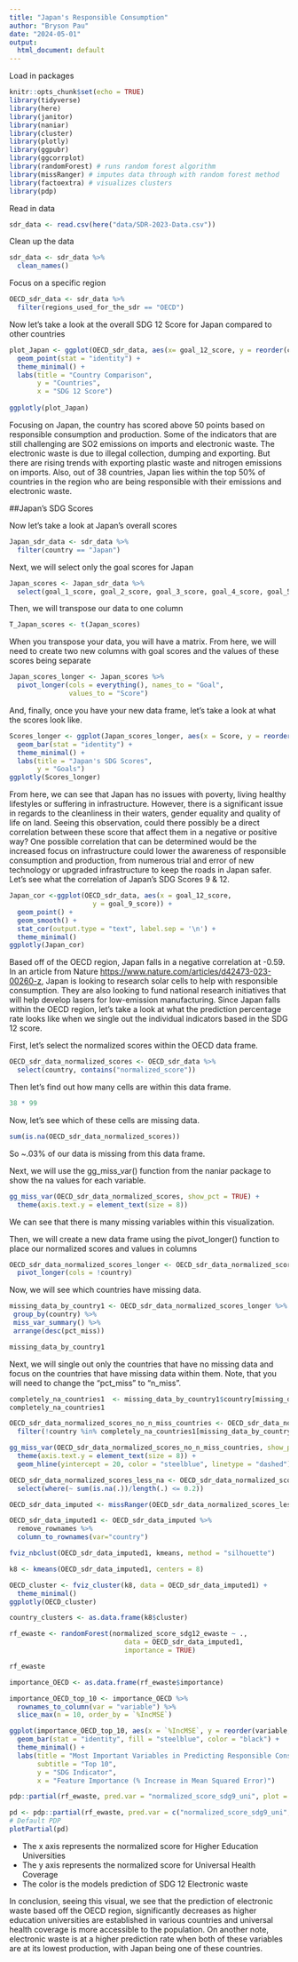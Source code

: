 ```yaml
---
title: "Japan's Responsible Consumption"
author: "Bryson Pau"
date: "2024-05-01"
output:
  html_document: default
---
```

Load in packages

```r
knitr::opts_chunk$set(echo = TRUE)
library(tidyverse)
library(here)
library(janitor)
library(naniar)
library(cluster)
library(plotly)
library(ggpubr)
library(ggcorrplot)
library(randomForest) # runs random forest algorithm
library(missRanger) # imputes data through with random forest method
library(factoextra) # visualizes clusters
library(pdp)
```

Read in data
```r
sdr_data <- read.csv(here("data/SDR-2023-Data.csv"))
```
Clean up the data
```r
sdr_data <- sdr_data %>%
  clean_names()
```
Focus on a specific region
```r
OECD_sdr_data <- sdr_data %>%
  filter(regions_used_for_the_sdr == "OECD")
```

Now let's take a look at the overall SDG 12 Score for Japan compared to other countries
```r
plot_Japan <- ggplot(OECD_sdr_data, aes(x= goal_12_score, y = reorder(country, goal_12_score), color = country)) +
  geom_point(stat = "identity") +
  theme_minimal() +
  labs(title = "Country Comparison", 
       y = "Countries", 
       x = "SDG 12 Score")
  
ggplotly(plot_Japan)
```
Focusing on Japan, the country has scored above 50 points based on responsible consumption and production. Some of the indicators that are still challenging are SO2 emissions on imports and electronic waste. The electronic waste is due to illegal collection, dumping and exporting. But there are rising trends with exporting plastic waste and nitrogen emissions on imports. Also, out of 38 countries, Japan lies within the top 50% of countries in the region who are being responsible with their emissions and electronic waste.

##Japan's SDG Scores

Now let's take a look at Japan's overall scores
```r
Japan_sdr_data <- sdr_data %>% 
  filter(country == "Japan")
```
Next, we will select only the goal scores for Japan
```r
Japan_scores <- Japan_sdr_data %>%
  select(goal_1_score, goal_2_score, goal_3_score, goal_4_score, goal_5_score, goal_6_score, goal_7_score, goal_8_score, goal_9_score, goal_10_score, goal_11_score, goal_12_score, goal_13_score, goal_14_score, goal_15_score, goal_16_score, goal_17_score)
```
Then, we will transpose our data to one column
```r
T_Japan_scores <- t(Japan_scores)
```
When you transpose your data, you will have a matrix. From here, we will need to create two new columns with goal scores and the values of these scores being separate
```r
Japan_scores_longer <- Japan_scores %>% 
  pivot_longer(cols = everything(), names_to = "Goal", 
               values_to = "Score")
```
And, finally, once you have your new data frame, let's take a look at what the scores look like.

```r
Scores_longer <- ggplot(Japan_scores_longer, aes(x = Score, y = reorder(Goal, Score))) +
  geom_bar(stat = "identity") +
  theme_minimal() +
  labs(title = "Japan's SDG Scores",
       y = "Goals")
ggplotly(Scores_longer)
```
From here, we can see that Japan has no issues with poverty, living healthy lifestyles or suffering in infrastructure. However, there is a significant issue in regards to the cleanliness in their waters, gender equality and quality of life on land. Seeing this observation, could there possibly be a direct correlation between these score that affect them in a negative or positive way? One possible correlation that can be determined would be the increased focus on infrastructure could lower the awareness of responsible consumption and production, from numerous trial and error of new technology or upgraded infrastructure to keep the roads in Japan safer. Let's see what the correlation of Japan's SDG Scores 9 & 12.

```r
Japan_cor <-ggplot(OECD_sdr_data, aes(x = goal_12_score, 
                     y = goal_9_score)) +
  geom_point() +
  geom_smooth() +
  stat_cor(output.type = "text", label.sep = '\n') +
  theme_minimal() 
ggplotly(Japan_cor)
```
Based off of the OECD region, Japan falls in a negative correlation at -0.59. In an article from Nature <https://www.nature.com/articles/d42473-023-00260-z>, Japan is looking to research solar cells to help with responsible consumption. They are also looking to fund national research initiatives that will help develop lasers for low-emission manufacturing. Since Japan falls within the OECD region, let's take a look at what the prediction percentage rate looks like when we single out the individual indicators based in the SDG 12 score.

First, let's select the normalized scores within the OECD data frame.

```r
OECD_sdr_data_normalized_scores <- OECD_sdr_data %>% 
  select(country, contains("normalized_score"))
```
Then let's find out how many cells are within this data frame.
```r
38 * 99
```
Now, let's see which of these cells are missing data.
```r
sum(is.na(OECD_sdr_data_normalized_scores))
```
So ~.03% of our data is missing from this data frame.

Next, we will use the gg_miss_var() function from the naniar package to show the na values for each variable.

```r
gg_miss_var(OECD_sdr_data_normalized_scores, show_pct = TRUE) +
  theme(axis.text.y = element_text(size = 8)) 
```
We can see that there is many missing variables within this visualization.

Then, we will create a new data frame using the pivot_longer() function to place our normalized scores and values in columns
```r
OECD_sdr_data_normalized_scores_longer <- OECD_sdr_data_normalized_scores %>% 
  pivot_longer(cols = !country)
```
Now, we will see which countries have missing data.
```r
missing_data_by_country1 <- OECD_sdr_data_normalized_scores_longer %>%
 group_by(country) %>%
 miss_var_summary() %>% 
 arrange(desc(pct_miss))

missing_data_by_country1
```
Next, we will single out only the countries that have no missing data and focus on the countries that have missing data within them. Note, that you will need to change the "pct_miss" to "n_miss".

```r
completely_na_countries1  <- missing_data_by_country1$country[missing_data_by_country1$n_miss == 0]
completely_na_countries1
```
```r
OECD_sdr_data_normalized_scores_no_n_miss_countries <- OECD_sdr_data_normalized_scores %>% 
  filter(!country %in% completely_na_countries1[missing_data_by_country1$n_miss==0])
```
```r
gg_miss_var(OECD_sdr_data_normalized_scores_no_n_miss_countries, show_pct = TRUE) +
  theme(axis.text.y = element_text(size = 8)) +
  geom_hline(yintercept = 20, color = "steelblue", linetype = "dashed")
```
```r
OECD_sdr_data_normalized_scores_less_na <- OECD_sdr_data_normalized_scores_no_n_miss_countries %>%
  select(where(~ sum(is.na(.))/length(.) <= 0.2))
```
```r
OECD_sdr_data_imputed <- missRanger(OECD_sdr_data_normalized_scores_less_na)
```

```r
OECD_sdr_data_imputed1 <- OECD_sdr_data_imputed %>%
  remove_rownames %>%
  column_to_rownames(var="country")
```
```r
fviz_nbclust(OECD_sdr_data_imputed1, kmeans, method = "silhouette")
```
```r
k8 <- kmeans(OECD_sdr_data_imputed1, centers = 8)
```

```r
OECD_cluster <- fviz_cluster(k8, data = OECD_sdr_data_imputed1) +
  theme_minimal()
ggplotly(OECD_cluster)
```
```r
country_clusters <- as.data.frame(k8$cluster)
```

```r
rf_ewaste <- randomForest(normalized_score_sdg12_ewaste ~ .,
                             data = OECD_sdr_data_imputed1,
                             importance = TRUE)
```

```r
rf_ewaste
```

```r
importance_OECD <- as.data.frame(rf_ewaste$importance)
```

```r
importance_OECD_top_10 <- importance_OECD %>%
  rownames_to_column(var = "variable") %>%
  slice_max(n = 10, order_by = `%IncMSE`)
```

```r
ggplot(importance_OECD_top_10, aes(x = `%IncMSE`, y = reorder(variable, `%IncMSE`))) +
  geom_bar(stat = "identity", fill = "steelblue", color = "black") +
  theme_minimal() +
  labs(title = "Most Important Variables in Predicting Responsible Consumption & Production",
       subtitle = "Top 10",
       y = "SDG Indicator",
       x = "Feature Importance (% Increase in Mean Squared Error)")
```

```r
pdp::partial(rf_ewaste, pred.var = "normalized_score_sdg9_uni", plot = TRUE)
```

```r
pd <- pdp::partial(rf_ewaste, pred.var = c("normalized_score_sdg9_uni", "normalized_score_sdg3_uhc"))
# Default PDP
plotPartial(pd)
```
- The x axis represents the normalized score for Higher Education Universities
- The y axis represents the normalized score for Universal Health Coverage
- The color is the models prediction of SDG 12 Electronic waste

In conclusion, seeing this visual, we see that the prediction of electronic waste based off the OECD region, significantly decreases as higher education universities are established in various countries and universal health coverage is more accessible to the population. On another note, electronic waste is at a higher prediction rate when both of these variables are at its lowest production, with Japan being one of these countries.











